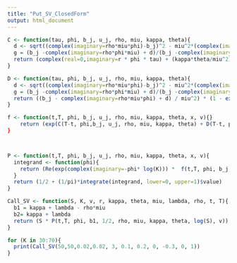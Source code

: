 ```yaml
---
title: "Put_SV_ClosedForm"
output: html_document
---
```


```r
C <- function(tau, phi, b_j, u_j, rho, miu, kappa, theta){
  d <- sqrt((complex(imaginary=rho*miu*phi)-b_j)^2 - miu^2*(complex(imaginary=(2*u_j*phi)) - phi^2))
  g = (b_j -complex(imaginary=rho*phi*miu) + d)/(b_j -complex(imaginary=rho*phi*miu) - d)
  return (complex(real=0,imaginary=r * phi * tau) + (kappa*theta/miu^2) * (b_j - complex(imaginary = rho * miu *phi)) + d)*tau - 2*log((1-g*exp(d*tau))/(1-g))
}

D <- function(tau, phi, b_j, u_j, rho, miu, kappa, theta){
  d <- sqrt((complex(imaginary=rho*miu*phi)-b_j)^2 - miu^2*(complex(imaginary=(2*u_j*phi)) - phi^2))
  g = (b_j -complex(imaginary=rho*phi*miu) + d)/(b_j -complex(imaginary=rho*phi*miu) - d)
  return ((b_j - complex(imaginary=rho*miu*phi) + d) / miu^2) * (1 - exp(d*tau))/(1-g*exp(d*tau))
}

f <- function(t,T, phi, b_j, u_j, rho, miu, kappa, theta, x, v){}
    return (exp(C(T-t, phi,b_j, u_j, rho, miu, kappa, theta) + D(T-t, phi,b_j, u_j, rho, miu, kappa, theta)*v + complex(imaginary=phi*x)))
}



P <- function(t,T, phi, b_j, u_j, rho, miu, kappa, theta, x, v){
  integrand <- function(phi){
    return (Re(exp(complex(imaginary=-phi* log(K))) *  f(t,T, phi, b_j, u_j, rho, miu, kappa, theta, x, v)/complex(imaginary=phi)))
  }
  return (1/2 + (1/pi)*integrate(integrand, lower=0, upper=1)$value)
}

Call_SV <- function(S, K, v, r, kappa, theta, miu, lambda, rho, t, T){
  b1 = kappa + lambda - rho*miu
  b2= kappa + lambda
  return (S * P(t,T, phi, b1, 1/2, rho, miu, kappa, theta, log(S), v)) - K * exp(-r * (T-t)) * P(t,T, phi, b2,-1/2, rho, miu, kappa, theta, log(S), v)
}

for (K in 30:70){
  print(Call_SV(50,50,0.02,0.02, 3, 0.1, 0.2, 0, -0.3, 0, 1))
}
```